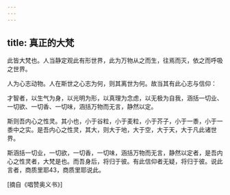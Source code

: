 ```yaml
---
---
---
```

title: 真正的大梵
---




此皆大梵也。人当静定观此有形世界，此为万物从之而生，往焉而灭，依之而呼吸之世界。

人为心志动物。人在斯世之心志为何，则其离世为何。故当其有此心志与信仰：

才智者，以生气为身，以光明为形，以真理为念虑，以无极为自我，涵括一切业、一切欲、一切香、一切味，涵括万物而无言，静然以定。

斯则吾内心之性灵。其小也，小于谷粒，小于麦粒，小于芥子，小于一黍，小于一黍中之实。是吾内心之性灵，其大，则大于地，大于空，大于天，大于凡此诸世界。

斯涵括一切业，一切欲，一切香，一切味，涵括万物而无言，静然以定者，是吾内心之性灵者，大梵是也。而吾身后，将归于彼。有此信仰者无疑，将归于彼。说此言者，商质里耶43，商质里耶说此。

[摘自《唱赞奥义书》]